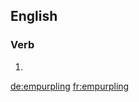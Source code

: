 ==English==

===Verb===
{{head|en}}

# {{present participle of|empurple|lang=en}}

[[de:empurpling]]
[[fr:empurpling]]